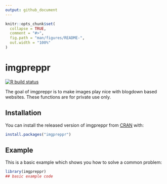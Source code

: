 ```yaml
---
output: github_document
---
```


<!-- README.md is generated from README.Rmd. Please edit that file -->

```r
knitr::opts_chunk$set(
  collapse = TRUE,
  comment = "#>",
  fig.path = "man/figures/README-",
  out.width = "100%"
)
```

# imgpreppr

<!-- badges: start -->
[![R build status](https://github.com/mjbroerman/imgpreppr/workflows/R-CMD-check/badge.svg)](https://github.com/mjbroerman/imgpreppr/actions)
<!-- badges: end -->

The goal of imgpreppr is to make images play nice with blogdown based websites. These functions are for private use only.

## Installation

You can install the released version of imgpreppr from [CRAN](https://CRAN.R-project.org) with:

``` r
install.packages("imgpreppr")
```

## Example

This is a basic example which shows you how to solve a common problem:

```r
library(imgpreppr)
## basic example code
```


